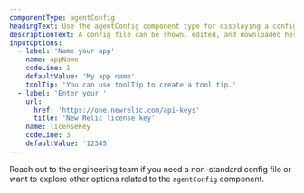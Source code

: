 ```yaml
---
componentType: agentConfig
headingText: Use the agentConfig component type for displaying a config file
descriptionText: A config file can be shown, edited, and downloaded here.
inputOptions:
  - label: 'Name your app'
    name: appName
    codeLine: 1
    defaultValue: 'My app name'
    toolTip: 'You can use toolTip to create a tool tip.' 
  - label: 'Enter your '
    url: 
      href: 'https://one.newrelic.com/api-keys'
      title: 'New Relic license key'
    name: licenseKey
    codeLine: 3
    defaultValue: '12345'  
---
```


Reach out to the engineering team if you need a non-standard config file or want to explore other options related to the `agentConfig` component.
